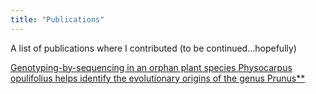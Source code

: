 ```yaml
---
title: "Publications"
---
```


A list of publications where I contributed (to be continued...hopefully)

[Genotyping-by-sequencing in an orphan plant species Physocarpus opulifolius helps identify the evolutionary origins of the genus Prunus**](https://bmcresnotes.biomedcentral.com/articles/10.1186/s13104-016-2069-4)